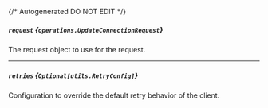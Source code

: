 {/* Autogenerated DO NOT EDIT  */}

##### `request` *{`operations.UpdateConnectionRequest`}*
The request object to use for the request.
<Collapsible openLabel={Labels.showProperties} closeLabel={Labels.hideProperties}>
    <UpdateConnectionRequest/>
</Collapsible>

---
##### `retries` *{`Optional[utils.RetryConfig]`}*
Configuration to override the default retry behavior of the client.
<Collapsible openLabel={Labels.showProperties} closeLabel={Labels.hideProperties}>
    <Retryconfig/>
</Collapsible>


